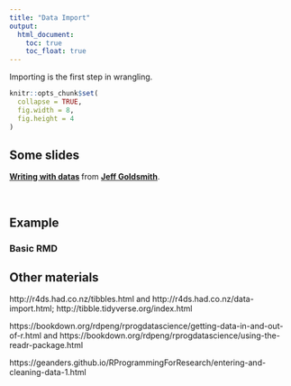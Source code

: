 ```yaml
---
title: "Data Import"
output:
  html_document: 
    toc: true
    toc_float: true
---
```


Importing is the first step in wrangling.

```r
knitr::opts_chunk$set(
  collapse = TRUE,
  fig.width = 8,
  fig.height = 4
)
```

## Some slides

<script async class="speakerdeck-embed" data-id="de4ee4acc2bd475eb3051304590f196c" data-ratio="1.33333333333333" src="//speakerdeck.com/assets/embed.js"></script>
<div style="margin-bottom:5px"> <strong> <a href="https://speakerdeck.com/jeffgoldsmith/dsi-best-practices" title="Writing with data" target="_blank">Writing with datas</a> </strong> from <strong><a href="https://speakerdeck.com/jeffgoldsmith" target="_blank">Jeff Goldsmith</a></strong>. </div><br>


## Example



### Basic RMD



## Other materials


http://r4ds.had.co.nz/tibbles.html and http://r4ds.had.co.nz/data-import.html; http://tibble.tidyverse.org/index.html 

https://bookdown.org/rdpeng/rprogdatascience/getting-data-in-and-out-of-r.html and https://bookdown.org/rdpeng/rprogdatascience/using-the-readr-package.html

https://geanders.github.io/RProgrammingForResearch/entering-and-cleaning-data-1.html

